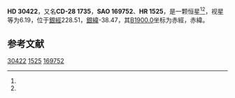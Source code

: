 {{Starbox begin
| name = HD 30422
}}
{{Starbox observe
| epoch = [[J2000.0|J2000.0]]
| constell = {{星座名待查}}<ref name=SIMBAD>{{cite web
 | url=http://simbad.u-strasbg.fr/simbad/sim-id?Ident=HR+1525
 | title=Pulsating variable Star
 | publisher=Centre de Données astronomiques de Strasbourg
 | work=SIMBAD
 | accessdate=2012-07-13
 | archive-date=2016-03-16
 | archive-url=https://web.archive.org/web/20160316193542/http://simbad.u-strasbg.fr/simbad/sim-id?Ident=HR+1525
 | dead-url=no
 }}</ref><ref name=DATA>{{cite web
 | url=http://vizier.u-strasbg.fr/viz-bin/VizieR-5?-out.add=.&-source=5050&-corr=PK=HR&-out.max=9999&HR=1525
 | title=VizieR Detailed Page
 | accessdate=2012-07-13
 | archive-date=2019-02-16
 | archive-url=https://web.archive.org/web/20190216105129/http://vizier.u-strasbg.fr/viz-bin/VizieR-5?-out.add=.&-source=5050&-corr=PK=HR&-out.max=9999&HR=1525
 | dead-url=no
 }}</ref>
| 星官 = 
| ra = {{RA|4|46|25.8}}<ref name=SIMBAD /><ref name=DATA />
| dec = {{DEC|-28|5|15}}<ref name=SIMBAD /><ref name=DATA />
| appmag_v = 6.19<ref name=SIMBAD /><ref name=DATA />
}}
{{Starbox character
| class = A3IV<ref name=SIMBAD /><ref name=DATA />
| b-v = 0.19<ref name=SIMBAD /><ref name=DATA />
| u-b = <ref name=SIMBAD /><ref name=DATA />
| r-i = <ref name=SIMBAD /><ref name=DATA />
| variable = 
}}
{{Starbox astrometry
| radial_v = 
| prop_mo_ra = 19
| parallax = 
| p_error = 
}}
{{Starbox catalog
| names =CD-28 1735，[[SAO星表|SAO]] 169752，[[HD星表|HD]] 30422，[[HR星表|HR]] 1525}}
{{Starbox reference |Simbad=HR+1525}}
{{Starbox end}}

'''HD 30422'''，又名'''CD-28 1735'''，'''SAO 169752'''、'''HR 1525'''，是一颗恒星<ref name=SIMBAD /><ref name=DATA />，视星等为6.19，位于[[銀道座標系|銀經]]228.51，[[銀道座標系|銀緯]]-38.47，其[[B1900.0|B1900.0]]坐标为赤經{{RA|4|42|26.1}}，赤緯{{DEC|-28|-38.47|6}}。

== 参考文献 ==
{{reflist}}

{{star-stub}}

[[Category:HD和HDE天體|30422]]
[[Category:HR天體|1525]]
[[Category:SAO天體|169752]]